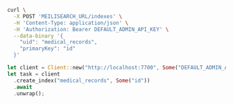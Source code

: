 <CodeGroup>

```bash cURL
curl \
  -X POST 'MEILISEARCH_URL/indexes' \
  -H 'Content-Type: application/json' \
  -H 'Authorization: Bearer DEFAULT_ADMIN_API_KEY' \
  --data-binary '{
    "uid": "medical_records",
    "primaryKey": "id"
  }'
```

```rust Rust
let client = Client::new("http://localhost:7700", Some("DEFAULT_ADMIN_API_KEY"));
let task = client
  .create_index("medical_records", Some("id"))
  .await
  .unwrap();
```
</CodeGroup>
